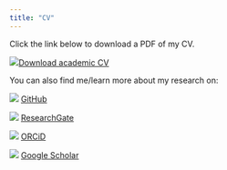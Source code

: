 ```yaml
---
title: "CV"
---
```


Click the link below to download a PDF of my CV.

<img src="./images/cv.png"><a href="Farrell_CV_20211220.pdf#" class="download" title="Farrell_CV_20211220.pdf">Download academic CV</a>			

You can also find me/learn more about my research on:  

<img src="./images/github.png">  [GitHub](https://github.com/farrellkj2)   

<img src="./images/RG.png"> [ResearchGate](https://www.researchgate.net/profile/Kaitlin_Farrell)         

<img src="./images/orcid.png"> [ORCiD](https://orcid.org/0000-0002-4709-7749)  

<img src="./images/gschol.png"> [Google Scholar](https://scholar.google.com/citations?user=3fofYzcAAAAJ&hl=en)   

